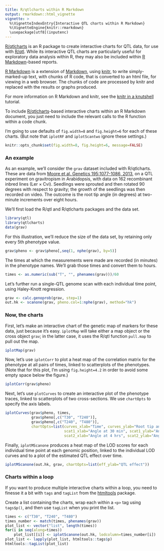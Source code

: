 ```yaml
---
title: R/qtlcharts within R Markdown
output: rmarkdown::html_vignette
vignette: >
  %\VignetteIndexEntry{Interactive QTL charts within R Markdown}
  %\VignetteEngine{knitr::rmarkdown}
  \usepackage[utf8](inputenc)
---
```


[R/qtlcharts](http://kbroman.org/qtlcharts) is an R package to
create interactive charts for QTL data, for use with
[R/qtl](http://www.rqtl.org).
While its interactive QTL charts are particularly useful for
exploratory data analysis within R, they may also be included within
[R Markdown](http://rmarkdown.rstudio.com)-based reports.

[R Markdown](http://rmarkdown.rstudio.com) is a
extension of [Markdown](http://daringfireball.net/projects/markdown/),
using [knitr](http://yihui.name/knitr/), to write simply-marked-up
text, with chunks of R code, that is converted to an html file, for
viewing in a web browser. The chunks of code are processed by knitr and
replaced with the results or graphs produced.

For more information on R Markdown and knitr, see the
[knitr in a knutshell](http://kbroman.org/knitr_knutshell/)
tutorial.

To include [R/qtlcharts](http://kbroman.org/qtlcharts)-based
interactive charts within an R Markdown document, you just need to include the
relevant calls to the R function within a code chunk.

I'm going to use defaults of `fig.width=8` and `fig.height=6` for
each of these charts. (But note that `iplotRF` and `iplotScantwo` ignore
these settings.)

```r
knitr::opts_chunk$set(fig.width=8, fig.height=6, message=FALSE)
```


### An example

As an example, we'll consider the `grav` dataset included with
R/qtlcharts. These are data from
[Moore et al. Genetics 195:1077-1086, 2013](http://www.ncbi.nlm.nih.gov/pubmed/23979570),
on a QTL experiment on gravitropism in Arabidopsis, with data on 162
recombinant inbred lines (Ler &times; Cvi). Seedlings were sprouted
and then rotated 90 degrees with respect to gravity; the growth of the
seedlings was then recorded on video. The outcome is the root tip
angle (in degrees) at two-minute increments over eight hours.

We'll first load the R/qtl and R/qtlcharts packages and the data set.

```r
library(qtl)
library(qtlcharts)
data(grav)
```

For this illustration, we'll reduce the size of the data set, by
retaining only every 5th phenotype value.

```r
grav$pheno <- grav$pheno[,seq(1, nphe(grav), by=5)]
```

The times at which the measurements were made are recorded (in
minutes) in the phenotype names. We'll grab those times and convert
them to hours.

```r
times <- as.numeric(sub("T", "", phenames(grav)))/60
```

Let's further run a single-QTL genome scan with each individual time
point, using Haley-Knott regression.

```r
grav <- calc.genoprob(grav, step=1)
out.hk <- scanone(grav, pheno.col=1:nphe(grav), method="hk")
```



### Now, the charts

First, let's make an interactive chart of the genetic map of markers
for these data, just because it's easy. `iplotMap` will take either a
map object or the cross object `grav`; in the latter case, it uses
the R/qtl function `pull.map` to pull out the map.

```r
iplotMap(grav)
```

Now, let's use `iplotCorr` to plot a heat map of the correlation
matrix for the phenotype at all pairs of times, linked to scatterplots
of the phenotypes. (Note that for this plot, I'm using
`fig.height=4.2` in order to avoid some empty space below the figure.)

```r
iplotCorr(grav$pheno)
```

Next, let's use `plotCurves` to create an interactive plot of the
phenotype traces, linked to scatterplots of two cross-sections.
We use `chartOpts` to specify the axis labels.

```r
iplotCurves(grav$pheno, times,
            grav$pheno[,c("T30", "T240")],
            grav$pheno[,c("T240", "T480")],
            chartOpts=list(curves_xlab="Time", curves_ylab="Root tip angle",
                           scat1_xlab="Angle at 30 min", scat1_ylab="Angle at 4 hrs",
                           scat2_xlab="Angle at 4 hrs", scat2_ylab="Angle at 8 hrs"))
```


Finally, `iplotMScanone` produces a heat map of the LOD scores for
each individual time point at each genomic position, linked to the
individual LOD curves and to a plot of the estimated QTL effect over
time.

```r
iplotMScanone(out.hk, grav, chartOpts=list(eff_ylab="QTL effect"))
```

### Charts within a loop

If you want to produce multiple interactive charts within a loop, you
need to finesse it a bit with `tags` and `tagList` from the
[htmltools](https://github.com/rstudio/htmltools) package.

Create a list containing the charts, wrap each within a `<p>` tag
using `tags$p()`, and then use `tagList` when you print the list.

```r
times <- c("T30", "T240", "T480")
times_number <- match(times, phenames(grav))
plot_list <- vector("list", length(times))
for(i in seq(along=times))
    plot_list[[i]] <- iplotScanone(out.hk, lodcolumn=times_number[i])
plot_list <- lapply(plot_list, htmltools::tags$p)
htmltools::tagList(plot_list)
```
